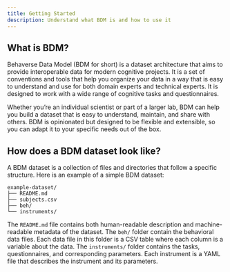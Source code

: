 ```yaml
---
title: Getting Started
description: Understand what BDM is and how to use it
---
```


## What is BDM?

Behaverse Data Model (BDM for short) is a dataset architecture that aims to provide interoperable data for modern cognitive projects. It is a set of conventions and tools that help you organize your data in a way that is easy to understand and use for both domain experts and technical experts. It is designed to work with a wide range of cognitive tasks and questionnaires.

Whether you're an individual scientist or part of a larger lab, BDM can help you build a dataset that is easy to understand, maintain, and share with others. BDM is opinionated but designed to be flexible and extensible, so you can adapt it to your specific needs out of the box.

## How does a BDM dataset look like?

A BDM dataset is a collection of files and directories that follow a specific structure. Here is an example of a simple BDM dataset:

```
example-dataset/
├── README.md
├── subjects.csv
├── beh/
└── instruments/
```

The `README.md` file contains both human-readable description and machine-readable metadata of the dataset. The `beh/` folder contain the behavioral data files. Each data file in this folder is a CSV table where each column is a variable about the data. The `instruments/` folder contains the tasks, questionnaires, and corresponding parameters. Each instrument is a YAML file that describes the instrument and its parameters.
